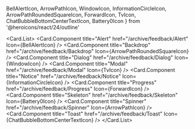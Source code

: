   BellAlertIcon,
  ArrowPathIcon,
  WindowIcon,
  InformationCircleIcon,
  ArrowPathRoundedSquareIcon,
  ForwardIcon,
  TvIcon,
  ChatBubbleBottomCenterTextIcon,
  Battery0Icon
} from '@heroicons/react/24/outline'

<Card.List>
  <Card.Component
    title="Alert"
    href="/archive/feedback/Alert"
    Icon={BellAlertIcon}
  />
  <Card.Component
    title="Backdrop"
    href="/archive/feedback/Backdrop"
    Icon={ArrowPathRoundedSquareIcon}
  />
  <Card.Component
    title="Dialog"
    href="/archive/feedback/Dialog"
    Icon={WindowIcon}
  />
  <Card.Component title="Modal" href="/archive/feedback/Modal" Icon={TvIcon} />
  <Card.Component
    title="Notice"
    href="/archive/feedback/Notice"
    Icon={InformationCircleIcon}
  />
  <Card.Component
    title="Progress"
    href="/archive/feedback/Progress"
    Icon={ForwardIcon}
  />
  <Card.Component
    title="Skeleton"
    href="/archive/feedback/Skeleton"
    Icon={Battery0Icon}
  />
  <Card.Component
    title="Spinner"
    href="/archive/feedback/Spinner"
    Icon={ArrowPathIcon}
  />
  <Card.Component
    title="Toast"
    href="/archive/feedback/Toast"
    Icon={ChatBubbleBottomCenterTextIcon}
  />
</Card.List>
